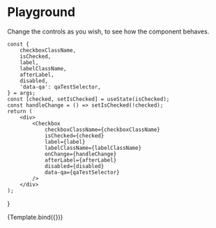 
# Playground

Change the controls as you wish, to see how the component behaves.

<Meta title="Components/Checkbox" component={Checkbox} />

    const {
        checkboxClassName,
        isChecked,
        label,
        labelClassName,
        afterLabel,
        disabled,
        'data-qa': qaTestSelector,
    } = args;
    const [checked, setIsChecked] = useState(isChecked);
    const handleChange = () => setIsChecked(!checked);
    return (
        <div>
            <Checkbox
                checkboxClassName={checkboxClassName}
                isChecked={checked}
                label={label}
                labelClassName={labelClassName}
                onChange={handleChange}
                afterLabel={afterLabel}
                disabled={disabled}
                data-qa={qaTestSelector}
            />
        </div>
    );
}

<Canvas>
    <Story
        name="Playground"
        args={{
            label: 'I Agree',
            isChecked: false,
        }}
    >
        {Template.bind({})}
    </Story>
</Canvas>
